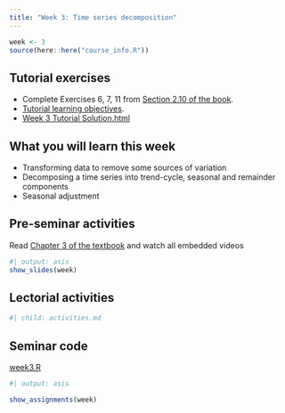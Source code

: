 ```yaml
---
title: "Week 3: Time series decomposition"
---
```


```r
week <- 3
source(here::here("course_info.R"))
```

## Tutorial exercises

-   Complete Exercises 6, 7, 11 from [Section 2.10 of the book](https://otexts.com/fpp3/graphics-exercises.html).
-   [Tutorial learning objectives](tute-lo.qmd).
-   <i class="bi bi-download"></i> [Week 3 Tutorial Solution.html](Week3.html){download="Week 3 Tutorial Solution.html"}

## What you will learn this week

* Transforming data to remove some sources of variation
* Decomposing a time series into trend-cycle, seasonal and remainder components
* Seasonal adjustment

## Pre-seminar activities

Read [Chapter 3 of the textbook](https://otexts.com/fpp3/decomposition.html) and watch all embedded videos

```r
#| output: asis
show_slides(week)
```

## Lectorial activities

```r
#| child: activities.md
```


## Seminar code

::: {.callout appearance="minimal"}
<i class="bi bi-download"></i> [week3.R](week3.R){download="week3.R"}
:::



```r
#| output: asis

show_assignments(week)
```
